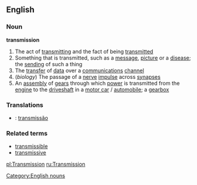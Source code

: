 ==English==
===Noun===
'''transmission'''
#The act of [[transmitting]] and the fact of being [[transmitted]]
#Something that is transmitted, such as a [[message]], [[picture]] or a [[disease]]; the [[sending]] of such a thing
#The [[transfer]] of [[data]] over a [[communication]]s [[channel]]
#(''biology'') The passage of a [[nerve]] [[impulse]] across [[synapse]]s
#An [[assembly]] of [[gear]]s through which [[power]] is transmitted from the [[engine]] to the [[driveshaft]] in a [[motor car]] / [[automobile]]; a [[gearbox]]
{{wikipediapar|automatic transmission}}

===Translations===
*{{pt}}: [[transmissão]]

===Related terms===
*[[transmissible]]
*[[transmissive]]

[[Category:English nouns]]

[[pl:Transmission]]
[[ru:Transmission]]